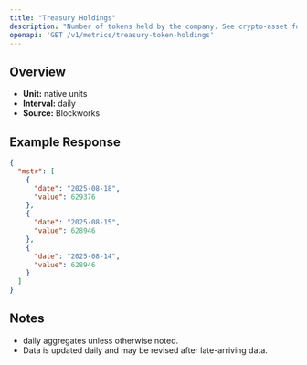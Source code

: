 ```yaml
---
title: "Treasury Holdings"
description: "Number of tokens held by the company. See crypto-asset for asset indicator"
openapi: 'GET /v1/metrics/treasury-token-holdings'
---
```


## Overview

- **Unit:** native units
- **Interval:** daily
- **Source:** Blockworks

## Example Response

```json
{
  "mstr": [
    {
      "date": "2025-08-18",
      "value": 629376
    },
    {
      "date": "2025-08-15",
      "value": 628946
    },
    {
      "date": "2025-08-14",
      "value": 628946
    }
  ]
}
```

## Notes
- daily aggregates unless otherwise noted.
- Data is updated daily and may be revised after late-arriving data.
